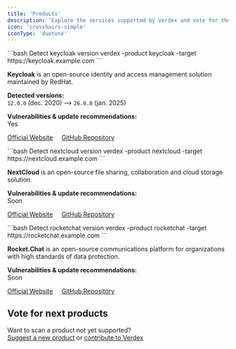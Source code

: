 ```yaml
---
title: 'Products'
description: 'Explore the services supported by Verdex and vote for the next ones.'
icon: 'crosshairs-simple'
iconType: 'duotone'
---
```



<Update label="keycloak">
  ```bash Detect keycloak version
  verdex -product keycloak -target https://keycloak.example.com
  ```

  **Keycloak** is an open-source identity and access management solution maintained by RedHat.

  **Detected versions:**  
  `12.0.0` (dec. 2020) --> `26.0.8` (jan. 2025)

  **Vulnerabilities & update recommendations:**  
  <Icon icon="check" iconType="duotone" /> Yes

  [Official Website](https://www.keycloak.org)     [GitHub Repository](https://github.com/keycloak/keycloak)
</Update>

<Update label="nextcloud">
  ```bash Detect nextcloud version
  verdex -product nextcloud -target https://nextcloud.example.com
  ```

  **NextCloud** is an open-source file sharing, collaboration and cloud storage solution.

  **Vulnerabilities & update recommendations:**  
  <Icon icon="hourglass" iconType="duotone" /> Soon

  [Official Website](https://nextcloud.com)     [GitHub Repository](https://github.com/nextcloud)
</Update>

<Update label="rocketchat">
  ```bash Detect rocketchat version
  verdex -product rocketchat -target https://rocketchat.example.com
  ```

  **Rocket.Chat** is an open-source communications platform for organizations with high standards of data protection.

  **Vulnerabilities & update recommendations:**  
  <Icon icon="hourglass" iconType="duotone" /> Soon

  [Official Website](https://www.rocket.chat)     [GitHub Repository](https://github.com/RocketChat)
</Update>

## Vote for next products

<CardGroup cols={2}>
  <ProductsVotes />
</CardGroup>

Want to scan a product not yet supported?  
[Suggest a new product](https://github.com/verdexlab/verdex/issues/new?assignees=&labels=product-suggestion&projects=&template=suggest-product.yml) 
or [contribute to Verdex](/contribute)
